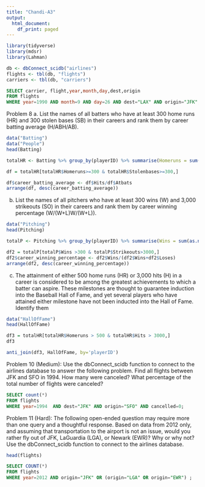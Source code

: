---
title: "Chandi-A3"
output:
  html_document:
    df_print: paged
---



```{r}
library(tidyverse)
library(mdsr)
library(Lahman)
```

```{r}
db <- dbConnect_scidb("airlines")
flights <- tbl(db, "flights")
carriers <- tbl(db, "carriers")

```


```{sql connection=db}
SELECT carrier, flight,year,month,day,dest,origin
FROM flights
WHERE year=1990 AND month=9 AND day=26 AND dest="LAX" AND origin="JFK";

```


Problem 8
a. List the names of all batters who have at least 300 home runs (HR) and 300 stolen bases 
(SB) in their careers and rank them by career batting average (H/ABH/AB).

```{r}
data("Batting")
data("People")
head(Batting)
```

```{r}
totalHR <- Batting %>% group_by(playerID) %>% summarise(Homeruns = sum(as.numeric(HR), na.rm = TRUE), Stolenbases = sum(as.numeric(SB), na.rm = TRUE),Hits = sum(as.numeric(H),na.rm = TRUE),Atbats = sum(as.numeric(AB),na.rm = TRUE))

df = totalHR[totalHR$Homeruns>=300 & totalHR$Stolenbases>=300,]

df$career_batting_average <- df$Hits/df$Atbats
arrange(df, desc(career_batting_average))
```


b. List the names of all pitchers who have at least 300 wins (W) and 3,000 strikeouts (SO) in 
their careers and rank them by career winning percentage (W/(W+L)W/(W+L)).
```{r}
data("Pitching")
head(Pitching)

```

```{r}
totalP <- Pitching %>% group_by(playerID) %>% summarise(Wins = sum(as.numeric(W), na.rm = TRUE), Strikeouts = sum(as.numeric(SO), na.rm = TRUE),Loses = sum(as.numeric(L),na.rm = TRUE))

df2 = totalP[totalP$Wins >300 & totalP$Strikeouts>3000,]
df2$career_winning_percentage <- df2$Wins/(df2$Wins+df2$Loses)
arrange(df2, desc(career_winning_percentage))
```


c. The attainment of either 500 home runs (HR) or 3,000 hits (H) in a career is considered 
to be among the greatest achievements to which a batter can aspire. These milestones 
are thought to guarantee induction into the Baseball Hall of Fame, and yet several 
players who have attained either milestone have not been inducted into the Hall of 
Fame. Identify them
```{r}
data("HallOfFame")
head(HallOfFame)
```

```{r}
df3 = totalHR[totalHR$Homeruns > 500 & totalHR$Hits > 3000,]
df3
```
```{r}
anti_join(df3, HallOfFame, by='playerID')
```

Problem 10 (Medium): Use the dbConnect_scidb function to connect to the airlines
database to answer the following problem. Find all flights between JFK and SFO in 1994. How 
many were canceled? What percentage of the total number of flights were canceled?

```{sql connection=db}

SELECT count(*)
FROM flights
WHERE year=1994  AND dest="JFK" AND origin="SFO" AND cancelled=0;

```
Problem 11 (Hard): The following open-ended question may require more than one query and 
a thoughtful response. Based on data from 2012 only, and assuming that transportation to the 
airport is not an issue, would you rather fly out of JFK, LaGuardia (LGA), or Newark (EWR)? Why 
or why not? Use the dbConnect_scidb function to connect to the airlines database.
```{r}
head(flights)
```

```{sql connection=db}
SELECT COUNT(*)
FROM flights
WHERE year=2012 AND origin="JFK" OR (origin="LGA" OR origin="EWR") ;

```

